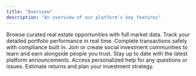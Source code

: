 ```yaml
---
title: "Overview"
description: "An overview of our platform's key features"
---
```


<CardGroup cols={2}>
  <Card title="Property Marketplace" icon="building-columns" href="/faq/platform/property-marketplace">
    Browse curated real estate opportunities with full market data.
  </Card>
  <Card title="Investor Dashboard" icon="bookmark" href="/dashboard-portfolio">
    Track your detailed portfolio performance in real time.
  </Card>
  <Card title="Secure Investment Flow" icon="lock" href="/secure-investment-flow">
    Complete transactions safely with compliance built in.
  </Card>
  <Card title="mogul Clubs" icon="users" href="/clubs">
    Join or create social investment communities to learn and earn alongside people you trust.
  </Card>
  <Card title="What’s New Feed" icon="rss" href="/whats-new-feed">
    Stay up to date with the latest platform announcements.
  </Card>
  <Card title="Dedicated Support" icon="headphones" href="/dedicated-support">
    Access personalized help for any questions or issues.
  </Card>
  <Card title="Calculator Tool" icon="calculator" href="/calculator-tool">
    Estimate returns and plan your investment strategy.
  </Card>
</CardGroup>